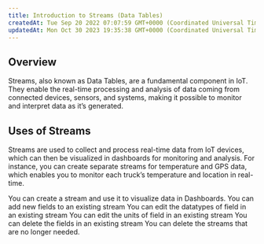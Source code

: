 ```yaml
---
title: Introduction to Streams (Data Tables)
createdAt: Tue Sep 20 2022 07:07:59 GMT+0000 (Coordinated Universal Time)
updatedAt: Mon Oct 30 2023 19:35:38 GMT+0000 (Coordinated Universal Time)
---
```


## Overview

Streams, also known as Data Tables, are a fundamental component in IoT. They enable the real-time processing and analysis of data coming from connected devices, sensors, and systems, making it possible to monitor and interpret data as it’s generated.

## Uses of Streams
Streams are used to collect and process real-time data from IoT devices, which can then be visualized in dashboards for monitoring and analysis. For instance, you can create separate streams for temperature and GPS data, which enables you to monitor each truck’s temperature and location in real-time.

<CardGroup cols={2}>
  <Card title="Create a Stream" icon="plus" href="/platform-guide/streams-tables/creating-a-stream">
  You can create a stream and use it to visualize data in Dashboards.
</Card>
  <Card title="Add Fields to a Stream" icon="plus" href="/platform-guide/streams-tables/add-fields-to-stream">
  You can add new fields to an existing stream
</Card>
<Card title="Edit Datatypes of Field in a Stream" icon="pencil" href="/platform-guide/streams-tables/edit-datatypes-of-field-in-a-stream">
  You can edit the datatypes of field in an existing stream
</Card>
<Card title="Edit Units of Field in a Stream" icon="pencil" href="/platform-guide/streams-tables/edit-units-of-field-in-a-stream">
  You can edit the units of field in an existing stream
</Card>
<Card title="Delete Fields in a Stream" icon="trash" href="/platform-guide/streams-tables/delete-fields-in-stream">
  You can delete the fields in an existing stream
</Card>
  <Card title="Delete a Stream" icon="trash" href="/platform-guide/streams-tables/deleting-a-stream">
  You can delete the streams that are no longer needed.
</Card>
</CardGroup>
